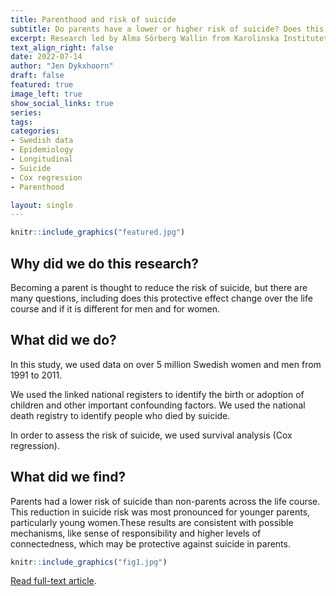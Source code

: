 ```yaml
---
title: Parenthood and risk of suicide
subtitle: Do parents have a lower or higher risk of suicide? Does this change over the life course? Is it different for females and males? 
excerpt: Research led by Alma Sörberg Wallin from Karolinska Institutet exploring if parenthood changed risk of suicide. 
text_align_right: false
date: 2022-07-14
author: "Jen Dykxhoorn"
draft: false
featured: true
image_left: true
show_social_links: true
series:
tags: 
categories:
- Swedish data
- Epidemiology
- Longitudinal
- Suicide
- Cox regression
- Parenthood

layout: single
---
```


```r
knitr::include_graphics("featured.jpg")
```

## Why did we do this research?
Becoming a parent is thought to reduce the risk of suicide, but there are many questions, including does this protective effect change over the life course and if it is different for men and for women.


## What did we do? 
In this study, we used data on over 5 million Swedish women and men from 1991 to 2011.

We used the linked national registers to identify the birth or adoption of children and other important confounding factors. We used the national death registry to identify people who died by suicide. 

In order to assess the risk of suicide, we used survival analysis (Cox regression).

## What did we find? 
Parents had a lower risk of suicide than non-parents across the life course. This reduction in suicide risk was most pronounced for younger parents, particularly young women.These results are consistent with possible mechanisms, like sense of responsibility and higher levels of connectedness, which may be protective against suicide in parents.

```r
knitr::include_graphics("fig1.jpg")
```


[Read full-text article](https://link.springer.com/article/10.1007/s00127-022-02321-y#Fig2). 

